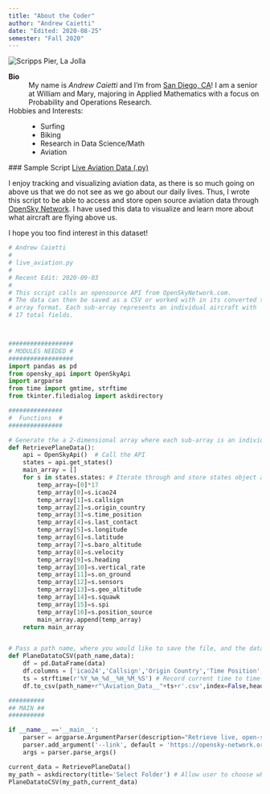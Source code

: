 ```yaml
---
title: "About the Coder"
author: "Andrew Caietti"
date: "Edited: 2020-08-25"
semester: "Fall 2020"
---
```


![](https://scripps.ucsd.edu/sites/scripps.ucsd.edu/files/resources-and-facilities/field_page_top_image/2013/siocommA_ScrippsCampus_Aerials_20080718_004.jpg 'Scripps Pier, La Jolla')

**Bio**
:   My name is *Andrew Caietti* and I'm from [San Diego, CA](https://en.wikipedia.org/wiki/San_Diego)! I am a senior at William and Mary, majoring in Applied Mathematics with a focus on Probability and Operations Research.

Hobbies and Interests:
:   - Surfing
    - Biking
    - Research in Data Science/Math
    - Aviation
 
 
 ### Sample Script 
 [Live Aviation Data (.py)](scripts/live_aviation.py)
 
I enjoy tracking and visualizing aviation data, as there is so much going on above us that we do not see as we go about our daily lives. Thus, I wrote this script to be able to access and store open source aviation data through [OpenSky Network](https://opensky-network.org/). I have used this data to visualize and learn more about what aircraft are flying above us. 

I hope you too find interest in this dataset! 

```python
# Andrew Caietti
#
# live_aviation.py
#
# Recent Edit: 2020-09-03
#
# This script calls an opensource API from OpenSkyNetwork.com. 
# The data can then be saved as a CSV or worked with in its converted two-dimensional
# array format. Each sub-array represents an individual aircraft with 
# 17 total fields.



##################
# MODULES NEEDED #
##################
import pandas as pd
from opensky_api import OpenSkyApi 
import argparse
from time import gmtime, strftime
from tkinter.filedialog import askdirectory

###############
#  Functions  #
###############

# Generate the a 2-dimensional array where each sub-array is an individual aircraft
def RetrievePlaneData(): 
    api = OpenSkyApi()  # Call the API
    states = api.get_states()
    main_array = []
    for s in states.states: # Iterate through and store states object attributes (StateVector)
        temp_array=[0]*17
        temp_array[0]=s.icao24
        temp_array[1]=s.callsign
        temp_array[2]=s.origin_country
        temp_array[3]=s.time_position
        temp_array[4]=s.last_contact
        temp_array[5]=s.longitude
        temp_array[6]=s.latitude
        temp_array[7]=s.baro_altitude
        temp_array[8]=s.velocity
        temp_array[9]=s.heading
        temp_array[10]=s.vertical_rate
        temp_array[11]=s.on_ground
        temp_array[12]=s.sensors 
        temp_array[13]=s.geo_altitude
        temp_array[14]=s.squawk
        temp_array[15]=s.spi   
        temp_array[16]=s.position_source       
        main_array.append(temp_array)
    return main_array   


# Pass a path name, where you would like to save the file, and the data you called from RetrievePlaneData, to generate a CSV file on your desktop.
def PlaneDatatoCSV(path_name,data):
    df = pd.DataFrame(data) 
    df.columns = ['icao24','Callsign','Origin Country','Time Position','Last Contact','Longitude','Latitude','Baro Altitude','Velocity','Heading','Vertical Rate','On Ground','Sensors','Geo Altitude','Squawk','Spi','Position Source']
    ts = strftime(r'%Y_%m_%d__%H_%M_%S') # Record current time to time-stamp the file
    df.to_csv(path_name+r"\Aviation_Data__"+ts+r'.csv',index=False,header=True)

##########
## MAIN ##
##########

if __name__ =='__main__':
    parser = argparse.ArgumentParser(description="Retrieve live, open-source aviation data about what planes are flying where in the world.")
    parser.add_argument('--link', default = 'https://opensky-network.org/', help='Link to the API (datasource).')
    args = parser.parse_args()

current_data = RetrievePlaneData()
my_path = askdirectory(title='Select Folder') # Allow user to choose what folder to save data in
PlaneDatatoCSV(my_path,current_data)

```

